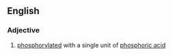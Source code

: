 ==English==

===Adjective===
{{en-adj|-}}

# {{label|en|biochemistry}} [[phosphorylated]] with a single unit of [[phosphoric acid]]
